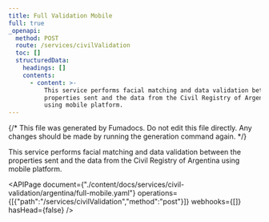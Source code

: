 ```yaml
---
title: Full Validation Mobile
full: true
_openapi:
  method: POST
  route: /services/civilValidation
  toc: []
  structuredData:
    headings: []
    contents:
      - content: >-
          This service performs facial matching and data validation between the
          properties sent and the data from the Civil Registry of Argentina
          using mobile platform.
---
```


{/* This file was generated by Fumadocs. Do not edit this file directly. Any changes should be made by running the generation command again. */}

This service performs facial matching and data validation between the properties sent and the data from the Civil Registry of Argentina using mobile platform.

<APIPage document={"./content/docs/services/civil-validation/argentina/full-mobile.yaml"} operations={[{"path":"/services/civilValidation","method":"post"}]} webhooks={[]} hasHead={false} />